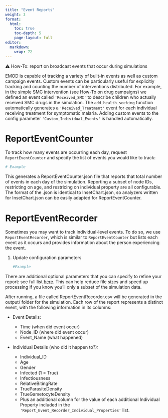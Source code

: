 ```yaml
---
title: "Event Reports"
weight: 3
format: 
  html:
    toc: true
    toc-depth: 5
    page-layout: full
editor: 
  markdown: 
    wrap: 72
---
```


⚠️ How-To: report on broadcast events that occur during simulations

EMOD is capable of tracking a variety of built-in events as well as
custom campaign events. Custom events can be particularly useful for
explicitly tracking and counting the number of interventions
distributed. For example, in the simple SMC intervention (see How-To on
drug campaigns) we defined an event called `'Received_SMC'` to describe
children who actually received SMC drugs in the simulation. The
`add_health_seeking` function automatically generates a
`'Received_Treatment'` event for each individual receiving treatment for
symptomatic malaria. Adding custom events to the config parameter
`'Custom_Individual_Events'` is handled automatically.

# ReportEventCounter

To track how many events are occurring each day, request
`ReportEventCounter` and specify the list of events you would like to
track:

``` python
# Example
```

This generates a ReportEventCounter.json file that reports that total
number of events in each day of the simulation. Reporting a subset of
node IDs, restricting on age, and restricing on individual property are
all configurable. The format of the .json is identical to
InsetChart.json, so analyzers written for InsetChart.json can be easily
adapted for ReportEventCounter.

# ReportEventRecorder

Sometimes you may want to track individual-level events. To do so, we
use `ReportEventRecorder`, which is similar to `ReportEventCounter` but
lists each event as it occurs and provides information about the person
experiencing the event.

1.  Update configuration parameters

    ``` python
    #Example
    ```

There are additional optional parameters that you can specify to refine
your report: see full list
[here](https://docs.idmod.org/projects/emod-malaria/en/latest/software-report-event-recorder.html).
This can help reduce file sizes and speed up processing if you know
you'll only a subset of the simulation data.

After running, a file called ReportEventRecorder.csv will be generated
in the output/ folder for the simulation. Each row of the report
represents a distinct event, with the following information in its
columns:

-   Event Details:

    -   Time (when did event occur)
    -   Node_ID (where did event occur)
    -   Event_Name (what happened)

-   Individual Details (who did it happen to?):

    -   Individual_ID
    -   Age
    -   Gender
    -   Infected (1 = True)
    -   Infectiousness
    -   RelativeBitingRate
    -   TrueParasiteDensity
    -   TrueGametocyteDensity
    -   Plus an additional column for the value of each additional
        Individual Property included in the
        `'Report_Event_Recorder_Individual_Properties'` list.
